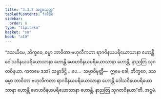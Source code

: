 ```yaml
---
title: "3.3.8 အဋ္ဌမသုတ္တ"
tableOfContents: false
sidebar:
  order: 8
type: "tipitaka"
basket: "su"
book: "a10"
---
```



<DynamicBreadcrumb />

<Division number="130" book="a10" e="ch" v="17" p="452">

<Paragraph number="1096" book="a10">
“ဒသယိမေ, ဘိက္ခဝေ, ဓမ္မာ ဘာဝိတာ ဗဟုလီကတာ ရာဂဝိနယပရိယောသာနာ ဟောန္တိ ဒေါသဝိနယပရိယောသာနာ ဟောန္တိ မောဟဝိနယပရိယောသာနာ ဟောန္တိ, နာညတြ သုဂတဝိနယာ. ကတမေ ဒသ? သမ္မာဒိဋ္ဌိ …ပေ…  သမ္မာဝိမုတ္တိ—  ဣမေ ခေါ, ဘိက္ခဝေ, ဒသ ဓမ္မာ ဘာဝိတာ ဗဟုလီကတာ ရာဂဝိနယပရိယောသာနာ ဟောန္တိ ဒေါသဝိနယပရိယောသာနာ ဟောန္တိ မောဟဝိနယပရိယောသာနာ ဟောန္တိ, နာညတြ သုဂတဝိနယာ”တိ.

</Paragraph>
</Division>

<Paragraph number="1097" type="center" book="a10">
အဋ္ဌမံ.
</Paragraph>